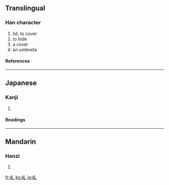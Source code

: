 ==Translingual==
===Han character===
{{Han char|rn=46|rad=山|as=01|sn=4|four=|canj=山山 (UU), XXX山日 (XXXUA)}}
# lid, to cover
# to hide
# a cover
# an umbrella
====References====
{{Han ref|kx=0307.021|dkj=00175|hdz=10760.010|uh=4E62|ud=20066}}
----
==Japanese==
===Kanji===
{{ja-kanji|grade=|rs=山01}}
# {{defn|Japanese}}
====Readings====
{{ja-readings|on=[[がい]] (gai)|kun=[[かさ]] (kasa), [[ふた]] (futa), [[おおう]] (oou)}}
----
==Mandarin==
===Hanzi===
{{cmn-hanzi|pin=[[gài]] ([[gai4]]), [[jiǔ]] ([[jiu3]])|wg=kai<sup>4</sup>, chiu<sup>3</sup>}}
# {{defn|Mandarin}}

[[fr:乢]]
[[ko:乢]]
[[ja:乢]]